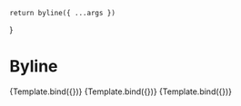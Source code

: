 
<Meta title="Komponenten/Teaser/Komponenten/Byline" />

    return byline({ ...args })
}

# Byline

<Preview withToolbar>
    <Story name="default" args={teaserWithoutComments.logicItem.includeModel}>
        {Template.bind({})}
    </Story>
    <Story name="with comments" args={teaserWithComments.logicItem.includeModel}>
        {Template.bind({})}
    </Story>
    <Story name="comments only" args={teaserWithoutTeaserinfo.logicItem.includeModel}>
        {Template.bind({})}
    </Story>
</Preview>

<ArgsTable story="default" />
